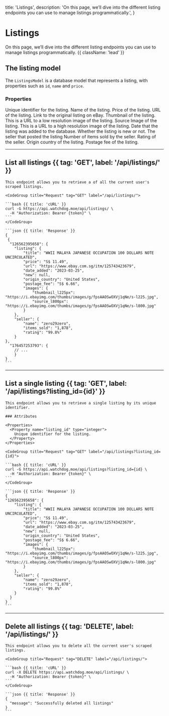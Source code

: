   title: 'Listings',
  description:
    'On this page, we’ll dive into the different listing endpoints you can use to manage listings programmatically.',
}

# Listings

On this page, we’ll dive into the different listing endpoints you can use to manage listings programmatically. {{ className: 'lead' }}

## The listing model

The `ListingsModel` is a database model that represents a listing, with properties such as `id`, `name` and `price`.

### Properties

<Properties>
  <Property name="id" type="integer">
    Unique identifier for the listing.
  </Property>
  <Property name="name" type="string">
    Name of the listing.
  </Property>
  <Property name="price" type="string">
    Price of the listing.
  </Property>
  <Property name="url" type="string">
    URL of the listing. Link to the original listing on eBay.
  </Property>
  <Property name="thumbnail" type="string">
    Thumbnail of the listing. This is a URL to a low resolution image of the
    listing.
  </Property>
  <Property name="source" type="string">
    Source Image of the listing. This is a URL to a high resolution image of the
    listing.
  </Property>
  <Property name="date" type="date">
    Date that the listing was added to the database.
  </Property>
  <Property name="new" type="boolean">
    Whether the listing is new or not.
  </Property>
  <Property name="seller" type="string">
    The seller that posted the listing
  </Property>
  <Property name="seller_items_sold" type="integer">
    Number of items sold by the seller.
  </Property>
  <Property name="seller_rating" type="string">
    Rating of the seller.
  </Property>
  <Property name="origin_country" type="string">
    Origin country of the listing.
  </Property>
  <Property name="postage_fee" type="string">
    Postage fee of the listing.
  </Property>
</Properties>

---

## List all listings {{ tag: 'GET', label: '/api/listings/' }}

<Row>
  <Col>

    This endpoint allows you to retrieve a of all the current user's scraped listings.

  </Col>
  <Col sticky>

    <CodeGroup title="Request" tag="GET" label="/api/listings/">

    ```bash {{ title: 'cURL' }}
    curl -G https://api.watchdog.moe/api/listings/ \
      -H "Authorization: Bearer {token}" \
    ```
    </CodeGroup>

    ```json {{ title: 'Response' }}
    {
     {
      "126562395658": {
        "listing": {
            "title": "WWII MALAYA JAPANESE OCCUPATION 100 DOLLARS NOTE UNCIRCULATED",
            "price": "S$ 11.49",
            "url": "https://www.ebay.com.sg/itm/125743423679",
            "date_added": "2023-03-25",
            "new": null,
            "origin_country": "United States",
            "postage_fee": "S$ 6.66",
            "images": {
                "thumbnail_l225px": "https://i.ebayimg.com/thumbs/images/g/fpsAAOSwOXVj1qNe/s-l225.jpg",
                "source_l800px": "https://i.ebayimg.com/thumbs/images/g/fpsAAOSwOXVj1qNe/s-l800.jpg"
            }
        },
        "seller": {
            "name": "zero29zero",
            "items_sold": "1,878",
            "rating": "99.8%"
        }
    },
      "176457253793": {
        // ...
        }
    }
    ```

  </Col>
</Row>

---

## List a single listing {{ tag: 'GET', label: '/api/listings?listing_id={id}' }}

<Row>
  <Col>

    This endpoint allows you to retrieve a single listing by its unique identifier.

    ### Attributes

    <Properties>
      <Property name="listing_id" type="integer">
        Unique identifier for the listing.
      </Property>
    </Properties>

  </Col>
  <Col sticky>

    <CodeGroup title="Request" tag="GET" label="/api/listings?listing_id={id}">

    ```bash {{ title: 'cURL' }}
    curl -G https://api.watchdog.moe/api/listings?listing_id={id} \
      -H "Authorization: Bearer {token}" \
    ```
    </CodeGroup>

    ```json {{ title: 'Response' }}
    {
    "126562395658": {
        "listing": {
            "title": "WWII MALAYA JAPANESE OCCUPATION 100 DOLLARS NOTE UNCIRCULATED",
            "price": "S$ 11.49",
            "url": "https://www.ebay.com.sg/itm/125743423679",
            "date_added": "2023-03-25",
            "new": null,
            "origin_country": "United States",
            "postage_fee": "S$ 6.66",
            "images": {
                "thumbnail_l225px": "https://i.ebayimg.com/thumbs/images/g/fpsAAOSwOXVj1qNe/s-l225.jpg",
                "source_l800px": "https://i.ebayimg.com/thumbs/images/g/fpsAAOSwOXVj1qNe/s-l800.jpg"
            }
        },
        "seller": {
            "name": "zero29zero",
            "items_sold": "1,878",
            "rating": "99.8%"
        }
      }
    }
    ```

  </Col>
</Row>

---

## Delete all listings {{ tag: 'DELETE', label: '/api/listings/' }}

<Row>
  <Col>

    This endpoint allows you to delete all the current user's scraped listings.

  </Col>
  <Col sticky>

    <CodeGroup title="Request" tag="DELETE" label="/api/listings/">

    ```bash {{ title: 'cURL' }}
    curl -X DELETE https://api.watchdog.moe/api/listings/ \
      -H "Authorization: Bearer {token}" \
    ```
    </CodeGroup>

    ```json {{ title: 'Response' }}
    {
      "message": "Successfully deleted all listings"
    }
    ```

  </Col>
</Row>
